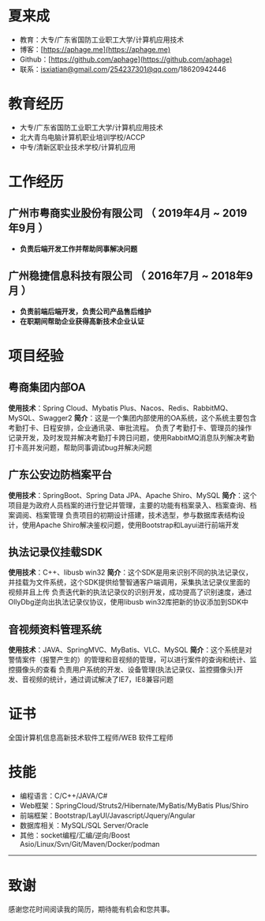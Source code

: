 # 夏来成
* 教育：大专/广东省国防工业职工大学/计算机应用技术
* 博客：[https://aphage.me](https://aphage.me)
* Github：[https://github.com/aphage](https://github.com/aphage)
* 联系：isxiatian@gmail.com/254237301@qq.com/18620942446

# 教育经历

* 大专/广东省国防工业职工大学/计算机应用技术
* 北大青鸟电脑计算机职业培训学校/ACCP
* 中专/清新区职业技术学校/计算机应用

# 工作经历

## 广州市粤商实业股份有限公司 （ 2019年4月 ~ 2019年9月 ）

- **负责后端开发工作并帮助同事解决问题**

## 广州稳捷信息科技有限公司 （ 2016年7月 ~ 2018年9月 ）

- **负责前端后端开发，负责公司产品售后维护**
- **在职期间帮助企业获得高新技术企业认证**

# 项目经验

## 粤商集团内部OA
**使用技术**：Spring Cloud、Mybatis Plus、Nacos、Redis、RabbitMQ、MySQL、Swagger2
**简介**：这是一个集团内部使用的OA系统，这个系统主要包含考勤打卡、日程安排，企业通讯录、审批流程。
负责了考勤打卡、管理员的操作记录开发，及时发现并解决考勤打卡跨日问题，使用RabbitMQ消息队列解决考勤打卡高并发问题，帮助同事调试bug并解决问题

## 广东公安边防档案平台
**使用技术**：SpringBoot、Spring Data JPA、Apache Shiro、MySQL
**简介**：这个项目是为政府人员档案的进行登记并管理，主要的功能有档案录入、档案查询、档案调阅、档案管理
负责项目的初期设计搭建，技术选型，参与数据库表结构设计，使用Apache Shiro解决鉴权问题，使用Bootstrap和Layui进行前端开发

## 执法记录仪挂载SDK
**使用技术**：C++、libusb win32
**简介**：这个SDK是用来识别不同的执法记录仪，并挂载为文件系统，这个SDK提供给警智通客户端调用，采集执法记录仪里面的视频并且上传
负责迭代新的执法记录仪的识别开发，成功提高了识别速度，通过OllyDbg逆向出执法记录仪协议，使用libusb win32库把新的协议添加到SDK中

## 音视频资料管理系统
**使用技术**：JAVA、SpringMVC、MyBatis、VLC、MySQL
**简介**：这个系统是对警情案件（报警产生的）的管理和音视频的管理，可以进行案件的查询和统计、监控摄像头的查看
负责用户系统的开发、设备管理(执法记录仪、监控摄像头)开发、音视频的统计，通过调试解决了IE7，IE8兼容问题

# 证书

全国计算机信息高新技术软件工程师/WEB 软件工程师

# 技能

* 编程语言：C/C++/JAVA/C#
* Web框架：SpringCloud/Struts2/Hibernate/MyBatis/MyBatis Plus/Shiro
* 前端框架：Bootstrap/LayUI/Javascript/Jquery/Angular
* 数据库相关：MySQL/SQL Server/Oracle
* 其他：socket编程/汇编/逆向/Boost Asio/Linux/Svn/Git/Maven/Docker/podman
---
# 致谢
感谢您花时间阅读我的简历，期待能有机会和您共事。